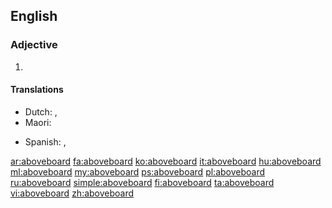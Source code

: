 ==English==

===Adjective===
{{en-adj|-}}

# {{alternate form of |above-board|lang=en}}


====Translations====
{{trans-top|straightforward, transparent}}
{{trans-mid}}
* Dutch: {{t|nl|op eerlijke wijze}}, {{t+|nl|openlijk}}
* Maori: {{t|mi|matanui}}
{{trans-bottom}}
{{checktrans-top|legitimate}}
* Spanish: {{t+check|es|legítimo}}, {{t+check|es|sincero}}
{{trans-mid}}
{{trans-bottom}}

[[ar:aboveboard]]
[[fa:aboveboard]]
[[ko:aboveboard]]
[[it:aboveboard]]
[[hu:aboveboard]]
[[ml:aboveboard]]
[[my:aboveboard]]
[[ps:aboveboard]]
[[pl:aboveboard]]
[[ru:aboveboard]]
[[simple:aboveboard]]
[[fi:aboveboard]]
[[ta:aboveboard]]
[[vi:aboveboard]]
[[zh:aboveboard]]